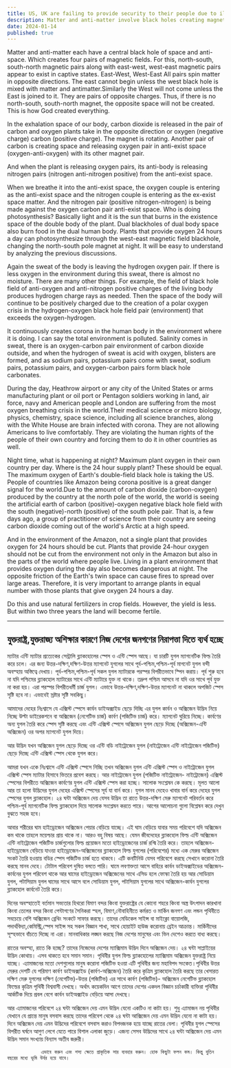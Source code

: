 ```yaml
---
title: US, UK are failing to provide security to their people due to illiteracy
description: Matter and anti-matter involve black holes creating magnetic field pairs that balance cosmic forces. Plants and the human body interact with these fields. Ensuring 24-hour oxygen plants is crucial for environmental stability.
date: 2024-01-14
published: true
---
```


 Matter and anti-matter each have a central black hole of space and anti-space. Which creates four pairs of magnetic fields. For this, north-south, south-north magnetic pairs along with east-west, west-east magnetic pairs appear to exist in captive states. East-West, West-East All pairs spin matter in opposite directions. The east cannot begin unless the west black hole is mixed with matter and antimatter.Similarly the West will not come unless the East is joined to it. They are pairs of opposite charges.
    Thus, if there is no north-south, south-north magnet, the opposite space will not be created. This is how God created everything.

In the exhalation space of our body, carbon dioxide is released in the pair of carbon and oxygen plants take in the opposite direction or oxygen (negative charge) carbon (positive charge). The magnet is rotating. Another pair of carbon is creating space and releasing oxygen pair in anti-exist space (oxygen-anti-oxygen) with its other magnet pair.

And when the plant is releasing oxygen pairs, its anti-body is releasing nitrogen pairs (nitrogen anti-nitrogen positive) from the anti-exist space.

When we breathe it into the anti-exist space, the oxygen couple is entering as the anti-exist space and the nitrogen couple is entering as the ex-exist space matter. And the nitrogen pair (positive nitrogen-nitrogen) is being made against the oxygen carbon pair anti-exist space. Who is doing photosynthesis? Basically light and it is the sun that burns in the existence space of the double body of the plant. Dual blackholes of dual body space also burn food in the dual human body. Plants that provide oxygen 24 hours a day can photosynthesize through the west-east magnetic field blackhole, changing the north-south pole magnet at night. It will be easy to understand by analyzing the previous discussions.

Again the sweat of the body is leaving the hydrogen oxygen pair. If there is less oxygen in the environment during this sweat, there is almost no moisture. There are many other things. For example, the field of black hole field of anti-oxygen and anti-nitrogen positive charges of the living body produces hydrogen charge rays as needed. Then the space of the body will continue to be positively charged due to the creation of a polar oxygen crisis in the hydrogen-oxygen black hole field pair (environment) that exceeds the oxygen-hydrogen.

It continuously creates corona in the human body in the environment where it is doing. I can say the total environment is polluted. Salinity comes in sweat, there is an oxygen-carbon pair environment of carbon dioxide outside, and when the hydrogen of sweat is acid with oxygen, blisters are formed, and as sodium pairs, potassium pairs come with sweat, sodium pairs, potassium pairs, and oxygen-carbon pairs form black hole carbonates.

During the day, Heathrow airport or any city of the United States or arms manufacturing plant or oil port or Pentagon soldiers working in land, air force, navy and American people and London are suffering from the most oxygen breathing crisis in the world.Their medical science or micro biology, physics, chemistry, space science, including all science branches, along with the White House are brain infected with corona. They are not allowing Americans to live comfortably. They are violating the human rights of the people of their own country and forcing them to do it in other countries as well.

Night time, what is happening at night? Maximum plant oxygen in their own country per day. Where is the 24 hour supply plant? These should be equal. The maximum oxygen of Earth's double-field black hole is taking the US. People of countries like Amazon being corona positive is a great danger signal for the world.Due to the amount of carbon dioxide (carbon-oxygen) produced by the country at the north pole of the world, the world is seeing the artificial earth of carbon (positive)-oxygen negative black hole field with the south (negative)-north (positive) of the south pole pair. That is, a few days ago, a group of practitioner of science from their country are seeing carbon dioxide coming out of the world's Arctic at a high speed.

And in the environment of the Amazon, not a single plant that provides oxygen for 24 hours should be cut. Plants that provide 24-hour oxygen should not be cut from the environment not only in the Amazon but also in the parts of the world where people live. Living in a plant environment that provides oxygen during the day also becomes dangerous at night. The opposite friction of the Earth's twin space can cause fires to spread over large areas. Therefore, it is very important to arrange plants in equal number with those plants that give oxygen 24 hours a day.

Do this and use natural fertilizers in crop fields. However, the yield is less. But within two three years the land will become fertile. 

---

## যুক্তরাষ্ট্র,যুক্তরাজ‍্য অশিক্ষার কারণে    নিজ দেশের জনগণের নিরাপত্তা দিতে ব‍্যর্থ হচ্ছে

 ম‍্যাটার এন্টি ম‍্যাটার প্রত‍্যেকের সেন্ট্রালি ব্ল‍্যাকহোলের স্পেস ও এন্টি স্পেস আছে। যা চারটি যুগল ম‍্যাগনেটিক ফিল্ড তৈরি করে চলে। এর জন‍্য উত্তর-দক্ষিণ,দক্ষিণ-উত্তর ম‍্যাগনেট যুগলের সাথে পূর্ব-পশ্চিম,পশ্চিম-পূর্ব মাগনেট যুগল বন্দী অবস্হায় অস্তিত্বে দেখায়। পূর্ব-পশ্চিম,পশ্চিম-পূর্ব সকল যুগল ম‍্যাটারকে পরস্পর বিপরীতভাবে স্পিন করায়। পূর্ব শুরু হবে না যদি পশ্চিমের ব্ল‍্যাকহোল ম‍্যাটারের সাথে এন্টি ম‍্যাটারে যুক্ত না থাকে। তদ্রুপ পশ্চিম আসবে না যদি ওর সাথে পূর্ব যুক্ত না করা হয়। এরা পরস্পর বিপরীতধর্মী চার্জ যুগল।
    এভাবে উত্তর-দক্ষিণ,দক্ষিণ-উত্তর ম‍্যাগনেট না থাকলে অপজিট স্পেস সৃষ্টি হবে না। এভাবেই স্রষ্টার সৃষ্টি সবকিছু।

আমাদের দেহের নিঃশ্বাসে যে এক্সিস্ট স্পেসে কার্বন ডাইঅক্সাইড ছেড়ে দিচ্ছি এর যুগল কার্বন ও অক্সিজেন উদ্ভিদ নিয়ে নিচ্ছে উল্টা ডাইরেকশনে বা অক্সিজেন (নেগেটিভ চার্জ) কার্বণ (পজিটিভ চার্জ) করে। ম‍্যাগনেট ঘুরিয়ে নিচ্ছে। কার্বণের অন‍্য যুগল তৈরি করে স্পেস সৃষ্টি করছে এবং এন্টি এক্সিস্ট স্পেসে অক্সিজেন যুগল ছেড়ে দিচ্ছে (অক্সিজেন-এন্টি অক্সিজেন) ওর অপর ম‍্যাগনেট যুগল দিয়ে।

আর উদ্ভিদ যখন অক্সিজেন যুগল  ছেড়ে দিচ্ছে ওর এন্টি বডি নাইট্রোজেন যুগল (নাইট্রোজেন এন্টি নাইট্রোজেন পজিটিভ) ছেড়ে দিচ্ছে এন্টি এক্সিস্ট স্পেস থেকে যুগল করে।

আমরা যখন একে নিঃশ্বাসে এন্টি এক্সিস্ট স্পেসে নিচ্ছি তখন অক্সিজেন যুগল এন্টি এক্সিস্ট স্পেস  ও নাইট্রোজেন যুগল  এক্সিস্ট স্পেস ম‍্যাটার হিসাবে ভিতরে প্রবেশ করছে। আর  নাইট্রোজেন যুগল (পজিটিভ নাইট্রোজেন- নাইট্রোজেন) এক্সিস্ট স্পেসের বিপরীতে অক্সিজেন কার্বণের যুগল এন্টি এক্সিস্ট স্পেস করা হচ্ছে। সালোক সংশ্লেষন কে করছে। মূলত আলো আর তা হলো উদ্ভিদের যুগল দেহের এক্সিস্ট স্পেসের সূর্য যা বার্ন করে। যুগল মানব দেহেও খাবার বার্ন করে দেহের যুগল স্পেসের যুগল  ব্ল‍্যাকহোল। ২৪ ঘন্টা অক্সিজেন দেয় যেসব উদ্ভিদ তা রাতে উত্তর-দক্ষিণ মেরু  ম‍্যাগনেট পরিবর্তন করে পশ্চিম-পূর্ব ম‍্যাগনেটিক ফিল্ড ব্ল‍্যাকহোল দিয়ে সালোক সংশ্লেষন করতে পারে। আগের আলোচনা গুলো বিশ্লেষন করে দেখুন বুঝতে সহজ হবে।

  আবার শরীরের ঘাম হাইড্রোজেন অক্সিজেন পেয়ার বেড়িয়ে যাচ্ছে।  এই ঘাম বেড়িয়ে যাবার সময় পরিবেশে যদি অক্সিজেন কম থাকে তাহলে ময়েশ্চার প্রায় থাকে না। আরও বহু বিষয় আছে। যেমন জীবদেহের ব্ল‍্যাকহোল ফিল্ড এন্টি অক্সিজেন এন্টি নাইট্রোজেন পজিটিভ চার্জগুলোর ফিল্ড প্রয়োজন মতো হাইড্রোজেনের চার্জ রশ্মি তৈরি করে। তাহলে অক্সিজেন-হাইড্রোজেন বেড়িয়ে যাওয়া হাইড্রোজেন-অক্সিজেনের ব্ল‍্যাকহোল ফিল্ড যুগলের (পরিবেশের) মধ‍্যে এক মেরুর অক্সিজেন সংকট তৈরি হওয়ায় বডির স্পেস পজিটিভ চার্জ হতে থাকবে।  এটি কনটিনিউ যেসব পরিবেশে করছে সেখানে করোনা তৈরি করছে মানব দেহে। টোটাল পরিবেশ দুষিত বলতে পারি। ঘামে লবণাক্ততা আসে বাহিরে কার্বন ডাইঅক্সাইডের অক্সিজেন-কার্বনের যুগল পরিবেশ থাকে আর ঘামের হাইড্রোজেন অক্সিজেনের সাথে এসিড হলে ফোস্কা তৈরি হয় আর সোডিয়াম যুগল, পটাসিয়াম যুগল ঘামের সাথে আসে বলে সোডিয়াম যুগল, পটাসিয়াম যুগলের সাথে  অক্সিজেন-কার্বন যুগলের ব্ল‍্যাকহোল কার্বনেট তৈরি করে।

দিনের অবস্হাতেই বর্তমান সভ‍্যতার হিথরো বিমাণ বন্দর কিংবা যুক্তরাষ্ট্রের যে কোনো শহরে কিংবা অস্ত্র উৎপাদন কারখানা কিংবা তেলের বন্দর কিংবা পেন্টাগণের সৈনিকরা স্হল, বিমাণ,ন‍ৌবাহিনীতে  কর্মরত ও  মার্কিন জনগণ এবং লন্ডন পৃথিবীতে সবচেয়ে বেশি অক্সিজেন ব্রেথিং সংকটে সাফার করছে।   তাদের মেডিকেল সাইন্স বা মাইক্লো বায়োলজি, পদার্থবিদ‍্যা,কেমিস্ট্রি,স্পেস সাইন্স সহ সকল বিজ্ঞান শাখা, সাথে হোয়াইট হাউজ করোনায় ব্রেইন আক্রান্ত।  মার্কিনীদের সূস্হভাবে বাঁচতে দিচ্ছে না এরা। মানবাধিকার লঙ্ঘন করছে নিজ দেশের মানুষের এবং ভিন দেশেও করতে বাধ‍্য করছে।

রাতের অবস্হা, রাতে কি হচ্ছে? তাদের নিজেদের দেশের ম‍্যাক্সিমাম উদ্ভিদ দিনে অক্সিজেন দেয়। ২৪ ঘন্টা সাপ্লাইয়ের উদ্ভিদ কোথায়। এসব থাকতে হবে সমান সমান। পৃথিবীর যুগল ফিল্ড ব্ল‍্যাকহোলের ম‍্যাক্সিমাম অক্সিজেন যুক্তরাষ্ট্র নিয়ে যাচ্ছে। এ‍্যামাজনের মতো দেশগুলোর মানুষ করোনা পজিটিভ হওয়া এটি পৃথিবীর জন‍্য মহাবিপদ সংকেত।পৃথিবীর উত্তর মেরুর দেশটি যে পরিমাণ কার্বণ ডাইঅক্সাইড (কার্বণ-অক্সিজেন) তৈরি করে কৃত্রিম ব্ল‍্যাকহোল তৈরি করছে তার খেসারত দক্ষিণ মেরু যুগলের দক্ষিণ (নেগেটিভ)-উত্তর (পজিটিভ) এর সাথে কার্বণ (পজি‍টিভ)- অক্সিজেন নেগেটিভ ব্ল‍্যাকহোল ফিল্ডের কৃত্রিম পৃথিবী বিশ্ববাসী দেখছে। অর্থাৎ কয়েকদিন আগে তাদের দেশের একদল বিজ্ঞান চর্চাকারী ব‍্যক্তিরা পৃথিবীর আর্কটিক দিয়ে প্রবল বেগে কার্বন ডাইঅক্সাইড বেড়িয়ে আসা দেখছে।

আর এ‍্যামাজনের পরিবেশে ২৪ ঘন্টা অক্সিজেন দেয় এমন উদ্ভিদ যেনো একটিও না কাটা হয়। শুধু এ‍্যামাজন নয় পৃথিবীর যেখানে যে প্রান্তে মানুষ বসবাস করছে তাদের পরিবেশ থেকে ২৪ ঘন্টা আক্সিজেন দেয় এমন উদ্ভিদ যেনো না কাটা হয়। দিনে অক্সিজেন দেয় এমন উদ্ভিদের পরিবেশে বসবাস করাও বিপদজনক হয়ে যাচ্ছে রাতের বেলা। পৃথিবীর যুগল স্পেসের বিপরীত ঘর্ষনে আগুণ লেগে যেতে পারে বিশাল এলাকা জুড়ে। এজন‍্য সেসব উদ্ভিদের সাথে ২৪ ঘন্টা অক্সিজেন দেয় এমন উদ্ভিদ সমান সংখ‍্যায় বিন‍্যাস অতীব জরুরী।

               এভাবে করুন এবং শস‍্য ক্ষেতে প্রাকৃতিক সার ব‍্যবহার করুন। হোক কিছুটা ফলন কম। কিন্তু দুতিন বছরের মধ‍্যে ভূমি উর্বর হয়ে যাবে।
